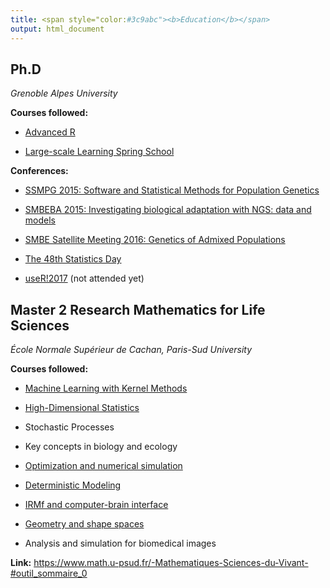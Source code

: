 ```yaml
---
title: <span style="color:#3c9abc"><b>Education</b></span>
output: html_document
---
```


## **Ph.D**   
*Grenoble Alpes University*

**Courses followed:**

- [Advanced R](https://toltex.u-ga.fr/formation)

- [Large-scale Learning Spring School](http://ama.liglab.fr/Khronos/index.php?title=KSS2015)

**Conferences:**

- [SSMPG 2015: Software and Statistical Methods for Population Genetics](http://ssmpg2015.imag.fr/)

- [SMBEBA 2015: Investigating biological adaptation with NGS: data and models](http://smbeba2015.imag.fr/)

- [SMBE Satellite Meeting 2016: Genetics of Admixed Populations](http://anthgen.org/smbe2016/)

- [The 48th Statistics Day](http://jds2016.sfds.asso.fr/?lang=en)

- [useR!2017](https://user2017.brussels/) (not attended yet)

## **Master 2 Research** Mathematics for Life Sciences  
*École Normale Supérieur de Cachan, Paris-Sud University*

**Courses followed:**

- [Machine Learning with Kernel Methods](http://members.cbio.mines-paristech.fr/~jvert/svn/kernelcourse/course/2017mva/index.html)

- [High-Dimensional Statistics](http://www.cmap.polytechnique.fr/~giraud/MSV/stats.html)

- Stochastic Processes

- Key concepts in biology and ecology

- [Optimization and numerical simulation](http://www.di.ens.fr/~aspremon/MathSVM2.html)

- [Deterministic Modeling](https://sites.google.com/site/stephanieallassonniere/enseignements/mathsv)

- [IRMf and computer-brain interface](http://www-sop.inria.fr/members/Maureen.Clerc/documents/FunctionalBrainImaging_MVA_dec2008.pdf)

- [Geometry and shape spaces](http://atrouve.perso.math.cnrs.fr/GEF/index.html)

- Analysis and simulation for biomedical images

**Link:** [https://www.math.u-psud.fr/-Mathematiques-Sciences-du-Vivant-#outil_sommaire_0](https://www.math.u-psud.fr/-Mathematiques-Sciences-du-Vivant-#outil_sommaire_0)